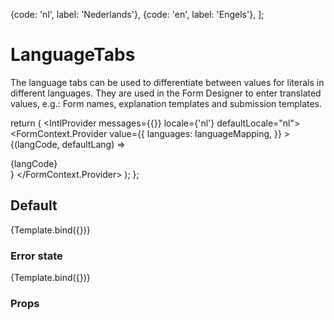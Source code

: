 

  {code: 'nl', label: 'Nederlands'},
  {code: 'en', label: 'Engels'},
];

<Meta title="Form design/LanguageTabs" component={LanguageTabs} />

# LanguageTabs

The language tabs can be used to differentiate between values for literals in different languages.
They are used in the Form Designer to enter translated values, e.g.: Form names, explanation
templates and submission templates.

  return (
    <IntlProvider messages={{}} locale={'nl'} defaultLocale="nl">
      <FormContext.Provider
        value={{
          languages: languageMapping,
        }}
      >
        <LanguageTabs haveErrors={args.haveErrors}>
          {(langCode, defaultLang) => <div>{langCode}</div>}
        </LanguageTabs>
      </FormContext.Provider>
    </IntlProvider>
  );
};

## Default

<Canvas>
  <Story
    name="Default"
    args={{
      haveErrors: [],
    }}
  >
    {Template.bind({})}
  </Story>
</Canvas>

### Error state

<Canvas>
  <Story
    name="With errors"
    args={{
      haveErrors: ['nl'],
    }}
  >
    {Template.bind({})}
  </Story>
</Canvas>

### Props

<ArgsTable of={LanguageTabs} />
